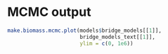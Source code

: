 # MCMC output

```r
make.biomass.mcmc.plot(models$bridge_models[[1]],
                       bridge_models_text[[1]],
                       ylim = c(0, 1e6))
```
